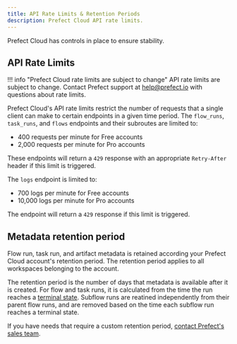 ```yaml
---
title: API Rate Limits & Retention Periods
description: Prefect Cloud API rate limits.
---
```


Prefect Cloud has controls in place to ensure stability.

## API Rate Limits

!!! info "Prefect Cloud rate limits are subject to change"
    API rate limits are subject to change.
    Contact Prefect support at [help@prefect.io](mailto:help@prefect.io) with questions about rate limits.

Prefect Cloud's API rate limits restrict the number of requests that a single client can make to certain endpoints in a given time period. The `flow_runs`, `task_runs`, and `flows` endpoints and their subroutes are limited to:

- 400 requests per minute for Free accounts
- 2,000 requests per minute for Pro accounts

These endpoints will return a `429` response with an appropriate `Retry-After` header if this limit is triggered.

The `logs` endpoint is limited to:

- 700 logs per minute for Free accounts
- 10,000 logs per minute for Pro accounts

The endpoint will return a `429` response if this limit is triggered.

## Metadata retention period

Flow run, task run, and artifact metadata is retained according your Prefect Cloud account's retention period.
The retention period applies to all workspaces belonging to the account.

The retention period is the number of days that metadata is available after it is created. 
For flow and task runs, it is calculated from the time the run reaches a [terminal state](/3.0rc/develop/observe-workflows/manage-states/#state-types). 
Subflow runs are reatined independently from their parent flow runs, and are removed based on the time each subflow run reaches a terminal state.

If you have needs that require a custom retention period, [contact Prefect's sales team](https://www.prefect.io/pricing).
